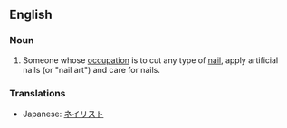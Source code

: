 ==English==

===Noun===
{{en-noun}}

# Someone whose [[occupation]] is to cut any type of [[nail]], apply artificial nails (or "nail art") and care for nails. 

===Translations===
*Japanese: [[ネイリスト]]